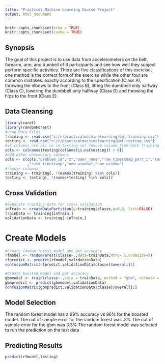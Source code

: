 ---
title: "Practical Machine Learning Course Project"
output: html_document
---

```{r setup, include=FALSE}
knitr::opts_chunk$set(echo = TRUE)
knitr::opts_chunk$set(cache = TRUE)
```

## Synopsis

The goal of this project is to use data from accelerometers on the belt, forearm, arm, and dumbell of 6 participants and see how well they subject perform specific activities. There are five classifications of this exercise, one method is the correct form of the exercise while the other four are common mistakes: exactly according to the specification (Class A), throwing the elbows to the front (Class B), lifting the dumbbell only halfway (Class C), lowering the dumbbell only halfway (Class D) and throwing the hips to the front (Class E).

## Data Cleansing

```{r, echo=FALSE}
library(caret)
library(randomForest)
#Load Data Files
training <- read.csv("c:/r/practicalmachinelearning/pml-training.csv")
testing <- read.csv("c:/r/practicalmachinelearning/pml-testing.csv")
#if columns are all na in testing set remove column from both training and testing
cols <- colnames(testing[colSums(is.na(testing)) > 0])
#add other unecessary columns
cols <- c(cols,"problem_id","X","user_name","raw_timestamp_part_1","raw_timestamp_part_2"
          ,"cvtd_timestamp","new_window","num_window")
#remove columns
training <- training[, !(names(training) %in% cols)]
testing <- testing[, !(names(testing) %in% cols)]
```

## Cross Validation
```{r}
#Separate training data for cross validation
inTrain <- createDataPartition(y=training$classe,p=0.8, list=FALSE)
trainData <- training[inTrain,]
validationData <- training[-inTrain,]
```

# Create Models
```{r}
#Create random forest model and get accuracy
rfmodel <- randomForest(classe~.,data=trainData,mtry= 5,nodesize=5)
rfpredict <- predict(rfmodel,validationData)
confusionMatrix(rfpredict,validationData$classe)$overall[1]

#Create boosted model and get accuracy
gbmmodel <- train(classe~.,data = trainData, method = "gbm", verbose = FALSE)
gbmpredict <- predict(gbmmodel,validationData)
confusionMatrix(gbmpredict,validationData$classe)$overall[1]
```

## Model Selection
The random forest model has a 99% accuracy vs 96% for the boosted model.
The out of sample error for the random forest was .3%
The out of sample error for the gbm was 3.3%
The random forest model was selected to run the prediction on the test data

## Predicting Results
```{r}
predict(rfmodel,testing)
```